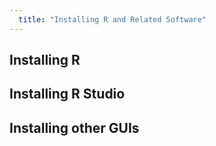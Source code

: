 ```yaml
---
  title: "Installing R and Related Software"
---
```


## Installing R

## Installing R Studio

## Installing other GUIs

